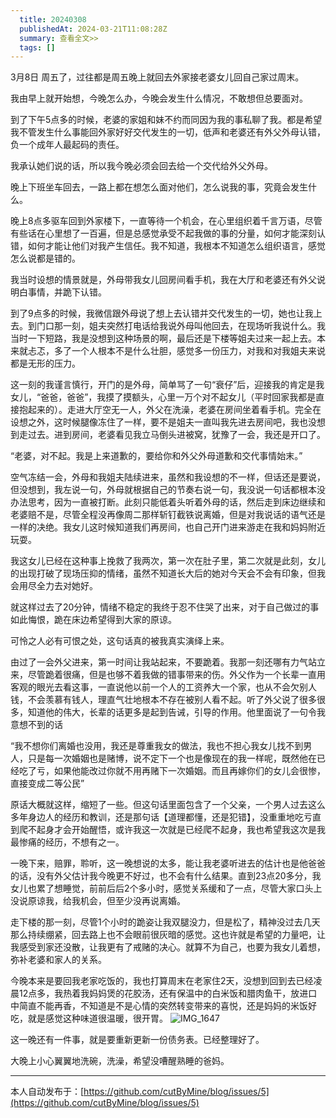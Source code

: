 ```yaml
---
  title: 20240308
  publishedAt: 2024-03-21T11:08:28Z
  summary: 查看全文>>
  tags: []
---
```


3月8日
周五了，过往都是周五晚上就回去外家接老婆女儿回自己家过周末。

我由早上就开始想，今晚怎么办，今晚会发生什么情况，不敢想但总要面对。

到了下午5点多的时候，老婆的家姐和妹不约而同因为我的事私聊了我。都是希望我不管发生什么事能回外家好好交代发生的一切，低声和老婆还有外父外母认错，负一个成年人最起码的责任。

我承认她们说的话，所以我今晚必须会回去给一个交代给外父外母。

晚上下班坐车回去，一路上都在想怎么面对他们，怎么说我的事，究竟会发生什么。

晚上8点多驱车回到外家楼下，一直等待一个机会，在心里组织着千言万语，尽管有些话在心里想了一百遍，但是总感觉承受不起我做的事的分量，如何才能深刻认错，如何才能让他们对我产生信任。我不知道，我根本不知道怎么组织语言，感觉怎么说都是错的。

我当时设想的情景就是，外母带我女儿回房间看手机，我在大厅和老婆还有外父说明白事情，并跪下认错。

到了9点多的时候，我微信跟外母说了想上去认错并交代发生的一切，她也让我上去。到门口那一刻，姐夫突然打电话给我说外母叫他回去，在现场听我说什么。我当时一下短路，我是没想到这种场景的啊，最后还是下楼等姐夫过来一起上去。本来就忐忑，多了一个人根本不是什么壮胆，感觉多一份压力，对我和对我姐夫来说都是无形的压力。

这一刻的我谨言慎行，开门的是外母，简单骂了一句“衰仔”后，迎接我的肯定是我女儿，“爸爸，爸爸”，我摸了摸额头，心里一万个对不起女儿（平时回家我都是直接抱起来的）。走进大厅空无一人，外父在洗澡，老婆在房间坐着看手机。完全在设想之外，这时候腿像冻住了一样，要不是姐夫一直叫我先进去房间吧，我也没想到走过去。进到房间，老婆看见我立马倒头进被窝，犹豫了一会，我还是开口了。

“老婆，对不起。我是上来道歉的，要给你和外父外母道歉和交代事情始末。”

空气冻结一会，外母和我姐夫陆续进来，虽然和我设想的不一样，但话还是要说，但没想到，我左说一句，外母就根据自己的节奏右说一句，我没说一句话都根本没办法思考，因为一直被打断。此刻只能低着头听着外母的话，然后走到床边继续和老婆赔不是，尽管全程没再像周二那样斩钉截铁说离婚，但是对我说话的语气还是一样的决绝。我女儿这时候知道我们再房间，也自己开门进来游走在我和妈妈附近玩耍。

我这女儿已经在这种事上挽救了我两次，第一次在肚子里，第二次就是此刻，女儿的出现打破了现场压抑的情绪，虽然不知道长大后的她对今天会不会有印象，但我会用尽全力去对她好。

就这样过去了20分钟，情绪不稳定的我终于忍不住哭了出来，对于自己做过的事如此悔恨，跪在床边希望得到大家的原谅。

可怜之人必有可恨之处，这句话真的被我真实演绎上来。

由过了一会外父进来，第一时间让我站起来，不要跪着。我那一刻还哪有力气站立来，尽管跪着很痛，但是也够不着我做的错事带来的伤。外父作为一个长辈一直用客观的眼光去看这事，一直说他以前一个人的工资养大一个家，也从不会欠别人钱，不会羡慕有钱人，理直气壮地根本不存在被别人看不起。听了外父说了很多很多，知道他的伟大，长辈的话更多是起到告诫，引导的作用。他里面说了一句令我意想不到的话

“我不想你们离婚也没用，我还是尊重我女的做法，我也不担心我女儿找不到男人，只是每一次婚姻也是赌博，说不定下一个也是像现在的我一样呢，既然他在已经吃了亏，如果他能改过你就不用再赌下一次婚姻。而且再嫁你们的女儿会很惨，直接变成二等公民”

原话大概就这样，缩短了一些。但这句话里面包含了一个父亲，一个男人过去这么多年身边人的经历和教训，还是那句话【道理都懂，还是犯错】，没重重地吃亏直到爬不起身才会开始醒悟，或许我这一次就是已经爬不起身，我也希望我这次是我最惨痛的经历，不想有之一。

一晚下来，赔罪，聆听，这一晚想说的太多，能让我老婆听进去的估计也是他爸爸的话，没有外父估计我今晚更不好过，也不会有什么结果。直到23点20多分，我女儿也累了想睡觉，前前后后2个多小时，感觉关系缓和了一点，尽管大家口头上没说原谅我，给我机会，但至少没再说离婚。

走下楼的那一刻，尽管1个小时的跪姿让我双腿没力，但是松了，精神没过去几天那么持续绷紧，回去路上也不会眼前很灰暗的感觉。这也许就是希望的力量吧，让我感受到家还没散，让我更有了戒赌的决心。就算不为自己，也要为我女儿着想，弥补老婆和家人的关系。

今晚本来是要回我老家吃饭的，我也打算周末在老家住2天，没想到回到去已经凌晨12点多，我热着我妈妈煲的花胶汤，还有保温中的白米饭和腊肉鱼干，放进口中简直不能再香，不知道是不是心情的突然转变带来的喜悦，还是妈妈的米饭好吃，就是感觉这种味道很温暖，很开胃。
![IMG_1647](https://github.com/cutByMine/blog/assets/164211290/e08f4a9b-36b0-4722-95c9-068f86e87072)


这一晚还有一件事，就是要重新更新一份债务表。已经整理好了。

大晚上小心翼翼地洗碗，洗澡，希望没嘈醒熟睡的爸妈。

---
本人自动发布于：[https://github.com/cutByMine/blog/issues/5](https://github.com/cutByMine/blog/issues/5)
